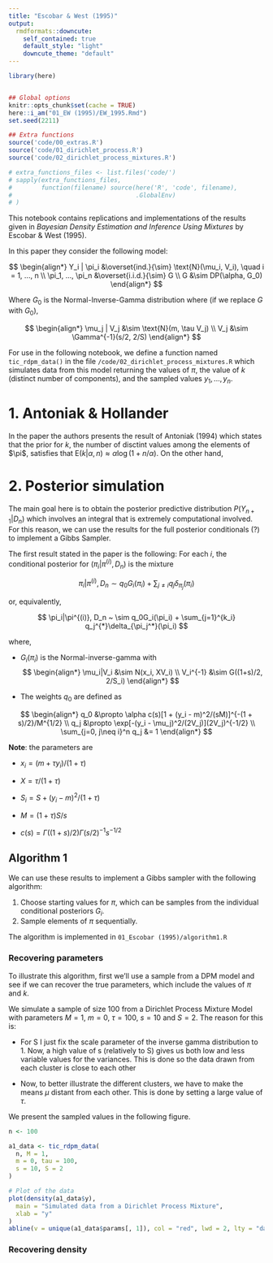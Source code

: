 ```yaml
---
title: "Escobar & West (1995)"
output:
  rmdformats::downcute:
    self_contained: true
    default_style: "light"
    downcute_theme: "default"
---
```


```{=html}
<style type="text/css">
.Wrap {
  max-width: 1800px;
  margin-left: auto;
  margin-right: auto;
}
</style>
```

```r
library(here)


## Global options
knitr::opts_chunk$set(cache = TRUE)
here::i_am("01_EW (1995)/EW_1995.Rmd")
set.seed(2211)

## Extra functions
source('code/00_extras.R')
source('code/01_dirichlet_process.R')
source('code/02_dirichlet_process_mixtures.R')

# extra_functions_files <- list.files('code/')
# sapply(extra_functions_files, 
#        function(filename) source(here('R', 'code', filename),
#                                  .GlobalEnv)
# )
```

This notebook contains replications and implementations of the results given in *Bayesian Density Estimation and Inference Using Mixtures* by Escobar & West (1995).

In this paper they consider the following model:

$$
\begin{align*}
  Y_i | \pi_i &\overset{ind.}{\sim} \text{N}(\mu_i, V_i), \quad i = 1, ..., n \\
  \pi_1, ..., \pi_n &\overset{i.i.d.}{\sim} G  \\
  G &\sim DP(\alpha, G_0)
\end{align*}
$$

Where $G_0$ is the Normal-Inverse-Gamma distribution where (if we replace $G$ with $G_0$),

$$
\begin{align*}
  \mu_j | V_j &\sim \text{N}(m, \tau V_j) \\
  V_j &\sim \Gamma^{-1}(s/2, 2/S)
\end{align*}
$$

For use in the following notebook, we define a function named `tic_rdpm_data()` in the file `/code/02_dirichlet_process_mixtures.R` which simulates data from this model returning the values of $\pi$, the value of $k$ (distinct number of components), and the sampled values $y_1, ..., y_n$.

# 1. Antoniak & Hollander

In the paper the authors presents the result of Antoniak (1994) which states that the prior for $k$, the number of disctint values among the elements of \$\\pi\$, satisfies that $\text{E}(k|\alpha, n) \approx \alpha \log (1 + n/\alpha)$. On the other hand,

# 2. Posterior simulation

The main goal here is to obtain the posterior predictive distribution $P(Y_{n+1}|D_n)$ which involves an integral that is extremely computational involved. For this reason, we can use the results for the full posterior conditionals (?) to implement a Gibbs Sampler.

The first result stated in the paper is the following: For each $i$, the conditional posterior for $(\pi_i|\pi^{(i)}, D_n)$ is the mixture

$$
\pi_i|\pi^{(i)}, D_n \sim q_0G_i(\pi_i) + \sum_{j\neq i}
q_j \delta_{\pi_j}(\pi_i)
$$

or, equivalently,

$$
\pi_i|\pi^{(i)}, D_n ~ \sim q_0G_i(\pi_i) + \sum_{j=1}^{k_i} q_j^{*}\delta_{\pi_j^*}(\pi_i)
$$

where,

-   $G_i(\pi_i)$ is the Normal-inverse-gamma with 
  $$
    \begin{align*}
        \mu_i|V_i &\sim N(x_i, XV_i) \\
        V_i^{-1} &\sim G((1+s)/2, 2/S_i)
    \end{align*}
  $$

-   The weights $q_0$ are defined as

  $$
    \begin{align*}
    q_0 &\propto \alpha c(s)[1 + (y_i - m)^2/(sM)]^{-(1 + s)/2}/M^{1/2} \\
    q_j &\propto \exp[-(y_i - \mu_j)^2/(2V_j)](2V_j)^{-1/2} \\
    \sum_{j=0, j\neq i}^n q_j &= 1 
    \end{align*}
  $$

**Note**: the parameters are

-   $x_i = (m + \tau y_i)/(1 + \tau)$

-   $X = \tau/(1 + \tau)$

-   $S_i = S + (y_i - m)^2/(1 + \tau)$

-   $M = (1 + \tau)S/s$

-   $c(s) = \Gamma((1 + s)/2)\Gamma(s/2)^{-1}s^{-1/2}$

## Algorithm 1

We can use these results to implement a Gibbs sampler with the following algorithm:

1.  Choose starting values for $\pi$, which can be samples from the individual conditional posteriors $G_i$.
2.  Sample elements of $\pi$ sequentially.

The algorithm is implemented in `01_Escobar (1995)/algorithm1.R`

### Recovering parameters

To illustrate this algorithm, first we'll use a sample from a DPM model and see if we can recover the true parameters, which include the values of $\pi$ and $k$.

We simulate a sample of size 100 from a Dirichlet Process Mixture Model with parameters $M = 1$, $m = 0$, $\tau = 100$, $s = 10$ and $S = 2$. The reason for this is:

-   For S I just fix the scale parameter of the inverse gamma distribution to 1. Now, a high value of s (relatively to S) gives us both low and less variable values for the variances. This is done so the data drawn from each cluster is close to each other

-   Now, to better illustrate the different clusters, we have to make the means $\mu$ distant from each other. This is done by setting a large value of $\tau$.

We present the sampled values in the following figure.

```r
n <- 100

a1_data <- tic_rdpm_data(
  n, M = 1,
  m = 0, tau = 100,
  s = 10, S = 2
)

# Plot of the data
plot(density(a1_data$y),
  main = "Simulated data from a Dirichlet Process Mixture",
  xlab = "y"
)
abline(v = unique(a1_data$params[, 1]), col = "red", lwd = 2, lty = "dashed")
```





### Recovering density
